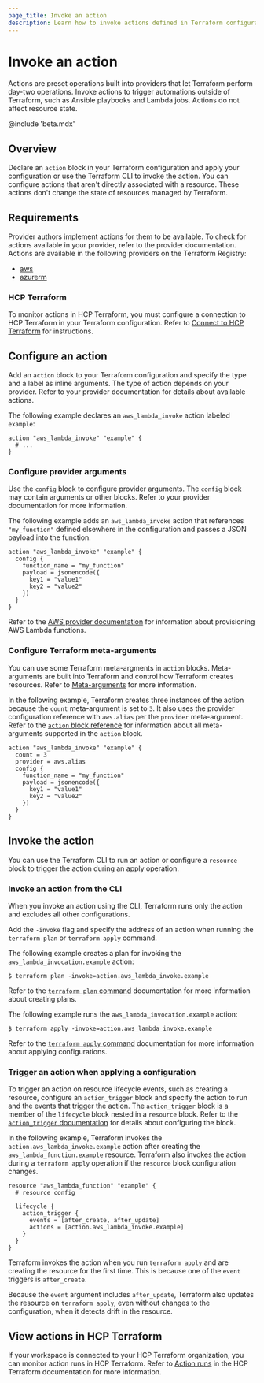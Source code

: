 ```yaml
---
page_title: Invoke an action
description: Learn how to invoke actions defined in Terraform configuration language to perform day-2 operations, such as triggering Ansible playbooks and Lambda functions.
---
```


# Invoke an action

Actions are preset operations built into providers that let Terraform perform day-two operations. Invoke actions to trigger automations outside of Terraform, such as Ansible playbooks and Lambda jobs. Actions do not affect resource state. 

@include 'beta.mdx'

## Overview

Declare an `action` block in your Terraform configuration and apply your configuration or use the Terraform CLI to invoke the action. You can configure actions that aren't directly associated with a resource. These actions don't change the state of resources managed by Terraform.

## Requirements

Provider authors implement actions for them to be available. To check for actions available in your provider, refer to the provider documentation. Actions are available in the following providers on the Terraform Registry:

- [aws](https://registry.terraform.io/providers/hashicorp/aws/latest) 
- [azurerm](https://registry.terraform.io/providers/hashicorp/azurerm/latest)
 
### HCP Terraform 

To monitor actions in HCP Terraform, you must configure a connection to HCP Terraform in your Terraform configuration. Refer to [Connect to HCP Terraform](/terraform/cli/cloud/settings) for instructions.
 
## Configure an action

Add an `action` block to your Terraform configuration and specify the type and a label as inline arguments. The type of action depends on your provider. Refer to your provider documentation for details about available actions.

The following example declares an `aws_lambda_invoke` action labeled `example`:

```hcl
action "aws_lambda_invoke" "example" {
  # ...
}
```

### Configure provider arguments

Use the `config` block to configure provider arguments. The `config` block may contain arguments or other blocks. Refer to your provider documentation for more information. 

The following example adds an `aws_lambda_invoke` action that references `"my_function"` defined elsewhere in the configuration and passes a JSON payload into the function. 

```hcl
action "aws_lambda_invoke" "example" {
  config {
    function_name = "my_function"
    payload = jsonencode({
      key1 = "value1"
      key2 = "value2"
    })
  }
}
```

Refer to the [AWS provider documentation](https://registry.terraform.io/providers/hashicorp/aws/6.14.1/docs/resources/lambda_function#basic-function-with-nodejs) for information about provisioning AWS Lambda functions.

### Configure Terraform meta-arguments

You can use some Terraform meta-argments in `action` blocks. Meta-arguments are built into Terraform and control how Terraform creates resources. Refer to [Meta-arguments](/terraform/language/meta-arguments) for more information.

In the following example, Terraform creates three instances of the action because the `count` meta-argument is set to `3`. It also uses the provider configuration reference with `aws.alias` per the `provider` meta-argument. Refer to the [`action` block reference](/terraform/language/block/action) for information about all meta-arguments supported in the `action` block. 


```hcl
action "aws_lambda_invoke" "example" {
  count = 3 
  provider = aws.alias
  config {
    function_name = "my_function"
    payload = jsonencode({
      key1 = "value1"
      key2 = "value2"
    })
  }
}
```

## Invoke the action

You can use the Terraform CLI to run an action or configure a `resource` block to trigger the action during an apply operation.

### Invoke an action from the CLI

When you invoke an action using the CLI, Terraform runs only the action and excludes all other configurations. 

Add the `-invoke` flag and specify the address of an action when running the `terraform plan` or `terraform apply` command. 

The following example creates a plan for invoking the `aws_lambda_invocation.example` action:

```shell-session
$ terraform plan -invoke=action.aws_lambda_invoke.example
```

Refer to the [`terraform plan` command](/terraform/cli/commands/plan) documentation for more information about creating plans.

The following example runs the `aws_lambda_invocation.example` action:

```shell-session
$ terraform apply -invoke=action.aws_lambda_invoke.example
```

Refer to the [`terraform apply` command](/terraform/cli/commands/apply) documentation for more information about applying configurations.

### Trigger an action when applying a configuration

To trigger an action on resource lifecycle events, such as creating a resource, configure an `action_trigger` block and specify the action to run and the events that trigger the action. The `action_trigger` block is a member of the `lifecycle` block nested in a `resource` block. Refer to the [`action_trigger` documentation](/terraform/language/block/resource#action_trigger) for details about configuring the block.

In the following example, Terraform invokes the `action.aws_lambda_invoke.example` action after creating the `aws_lambda_function.example` resource. Terraform also invokes the action during a `terraform apply` operation if the `resource` block configuration changes.

```hcl
resource "aws_lambda_function" "example" {
  # resource config 

  lifecycle {
    action_trigger {
      events = [after_create, after_update]
      actions = [action.aws_lambda_invoke.example]
    }
  }
}
```

Terraform invokes the action when you run `terraform apply` and are creating the resource for the first time. This is because one of the `event` triggers is `after_create`. 

Because the  `event` argument includes `after_update`, Terraform also updates the resource on `terraform apply`, even without changes to the configuration, when it detects drift in the resource. 

## View actions in HCP Terraform

If your workspace is connected to your HCP Terraform organization, you can monitor action runs in HCP Terraform. Refer to [Action runs](/terraform/cloud-docs/run/manage#action-runs) in the HCP Terraform documentation for more information.
